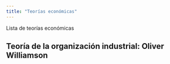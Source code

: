 ```yaml
---
title: "Teorías económicas"
---
```


Lista de teorías económicas

## Teoría de la organización industrial: Oliver Williamson